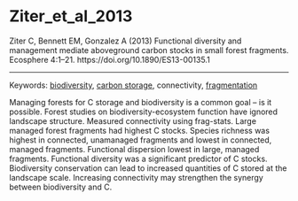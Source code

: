 # Ziter_et_al_2013

Ziter C, Bennett EM, Gonzalez A (2013) Functional diversity and management mediate aboveground carbon stocks in small forest fragments. Ecosphere 4:1–21. https://doi.org/10.1890/ES13-00135.1

---

Keywords: [biodiversity](../topics/Biodiversity.qmd), [carbon storage](../topics/CarbonStorage.qmd), connectivity, [fragmentation](../topics/Fragmentation.qmd)	 

Managing forests for C storage and biodiversity is a common goal – is it possible. Forest studies on biodiversity-ecosystem function have ignored landscape structure. Measured connectivity using frag-stats. Large managed forest fragments had highest C stocks. Species richness was highest in connected, unamanaged fragments and lowest in connected, managed fragments. Functional dispersion lowest in large, managed fragments. Functional diversity was a significant predictor of C stocks. Biodiversity conservation can lead to increased quantities of C stored at the landscape scale. Increasing connectivity may strengthen the synergy between biodiversity and C.
